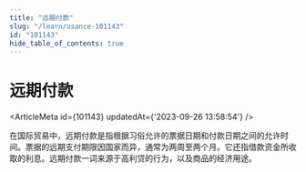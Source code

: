 ```yaml
---
title: "远期付款"
slug: "/learn/usance-101143"
id: "101143"
hide_table_of_contents: true
---
```



# 远期付款

<ArticleMeta id={101143} updatedAt={'2023-09-26 13:58:54'} />
<div className='border-solid border-b border-t-0 my-4 border-[var(--ifm-color-gray-300)]' />

在国际贸易中，远期付款是指根据习俗允许的票据日期和付款日期之间的允许时间。票据的远期支付期限因国家而异，通常为两周至两个月。它还指借款资金所收取的利息。远期付款一词来源于高利贷的行为，以及商品的经济用途。
